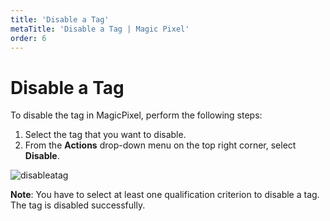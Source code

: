 ---
title: 'Disable a Tag'
metaTitle: 'Disable a Tag | Magic Pixel'
order: 6
---

# Disable a Tag
To disable the tag in MagicPixel, perform the following steps:
1.	Select the tag that you want to disable.
2.	From the **Actions** drop-down menu on the top right corner, select **Disable**.

![disableatag](/images/tagsimages/disableatag.png)

**Note**: You have to select at least one qualification criterion to disable a tag. The tag is disabled successfully.